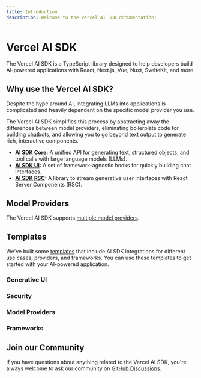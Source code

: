 ```yaml
---
title: Introduction
description: Welcome to the Vercel AI SDK documentation!
---
```


# Vercel AI SDK

The Vercel AI SDK is a TypeScript library designed to help developers build AI-powered applications with React, Next.js, Vue, Nuxt, SvelteKit, and more.

## Why use the Vercel AI SDK?

Despite the hype around AI, integrating LLMs into applications is complicated and heavily dependent on the specific model provider you use.

The Vercel AI SDK simplifies this process by abstracting away the differences between model providers, eliminating boilerplate code for building chatbots, and allowing you to go beyond text output to generate rich, interactive components.

- **[AI SDK Core](/docs/ai-sdk-core):** A unified API for generating text, structured objects, and tool calls with large language models (LLMs).
- **[AI SDK UI](/docs/ai-sdk-ui):** A set of framework-agnostic hooks for quickly building chat interfaces.
- **[AI SDK RSC](/docs/ai-sdk-rsc):** A library to stream generative user interfaces with React Server Components (RSC).

## Model Providers

The Vercel AI SDK supports [multiple model providers](/providers).

<OfficialModelCards />

## Templates

We've built some [templates](https://vercel.com/templates?type=ai) that include AI SDK integrations for different use cases, providers, and frameworks. You can use these templates to get started with your AI-powered application.

### Generative UI

<Templates type="generative-ui" />

### Security

<Templates type="security" />

### Model Providers

<Templates type="providers" />

### Frameworks

<Templates type="frameworks" />

## Join our Community

If you have questions about anything related to the Vercel AI SDK, you're always welcome to ask our community on [GitHub Discussions](https://github.com/vercel/ai/discussions).
